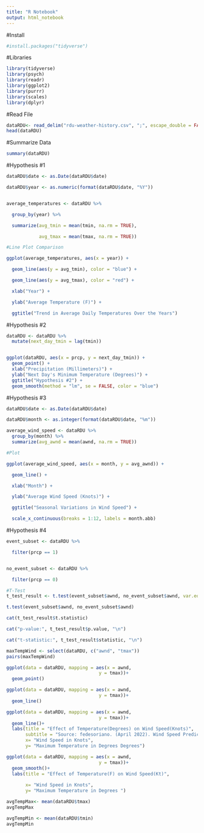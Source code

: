 ```yaml
---
title: "R Notebook"
output: html_notebook
---
```

#Install
```r
#install.packages("tidyverse")
```

#Libraries
```r
library(tidyverse)
library(psych)
library(readr)
library(ggplot2)
library(purrr)
library(scales)
library(dplyr)
```

#Read File
```r
dataRDU<- read_delim("rdu-weather-history.csv", ";", escape_double = FALSE, trim_ws = TRUE)
head(dataRDU)
```

#Summarize Data
```r
summary(dataRDU)
```

#Hypothesis #1
```r
dataRDU$date <- as.Date(dataRDU$date)

dataRDU$year <- as.numeric(format(dataRDU$date, "%Y"))


average_temperatures <- dataRDU %>%

  group_by(year) %>%

  summarize(avg_tmin = mean(tmin, na.rm = TRUE),

            avg_tmax = mean(tmax, na.rm = TRUE))

#Line Plot Comparison 

ggplot(average_temperatures, aes(x = year)) +

  geom_line(aes(y = avg_tmin), color = "blue") +

  geom_line(aes(y = avg_tmax), color = "red") +

  xlab("Year") +

  ylab("Average Temperature (F)") +

  ggtitle("Trend in Average Daily Temperatures Over the Years")
```

#Hypothesis #2 
```r
dataRDU <- dataRDU %>%
  mutate(next_day_tmin = lag(tmin))


ggplot(dataRDU, aes(x = prcp, y = next_day_tmin)) +
  geom_point() +
  xlab("Precipitation (Millimeters)") +
  ylab("Next Day's Minimum Temperature (Degrees)") +
  ggtitle("Hypothesis #2") +
  geom_smooth(method = "lm", se = FALSE, color = "blue") 
```
#Hypothesis #3
```r
dataRDU$date <- as.Date(dataRDU$date)

dataRDU$month <- as.integer(format(dataRDU$date, "%m"))

average_wind_speed <- dataRDU %>%
  group_by(month) %>%
  summarize(avg_awnd = mean(awnd, na.rm = TRUE))

#Plot

ggplot(average_wind_speed, aes(x = month, y = avg_awnd)) +

  geom_line() +

  xlab("Month") +

  ylab("Average Wind Speed (Knots)") +

  ggtitle("Seasonal Variations in Wind Speed") +

  scale_x_continuous(breaks = 1:12, labels = month.abb)
```


#Hypothesis #4
```r
event_subset <- dataRDU %>%

  filter(prcp == 1)  


no_event_subset <- dataRDU %>%

  filter(prcp == 0) 

#T-Test
t_test_result <- t.test(event_subset$awnd, no_event_subset$awnd, var.equal = FALSE)

t.test(event_subset$awnd, no_event_subset$awnd)

cat(t_test_result$t.statistic)

cat("p-value:", t_test_result$p.value, "\n")

cat("t-statistic:", t_test_result$statistic, "\n")

```


```r
maxTempWind <- select(dataRDU, c("awnd", "tmax"))
pairs(maxTempWind)
```

```r
ggplot(data = dataRDU, mapping = aes(x = awnd, 
                                  y = tmax))+
  geom_point()
```

```r
ggplot(data = dataRDU, mapping = aes(x = awnd, 
                                  y = tmax))+
  geom_line()
```

```r
ggplot(data = dataRDU, mapping = aes(x = awnd, 
                                  y = tmax))+
  geom_line()+
  labs(title = "Effect of Temperature(Degrees) on Wind Speed(Knots)",
       subtitle = "Source: fedesoriano. (April 2022). Wind Speed Prediction Dataset.",
       x= "Wind Speed in Knots",
       y= "Maximum Temperature in Degrees Degrees")
```


```r
ggplot(data = dataRDU, mapping = aes(x = awnd,
                                  y = tmax))+
  geom_smooth()+
  labs(title = "Effect of Temperature(F) on Wind Speed(Kt)",
       
       x= "Wind Speed in Knots",
       y= "Maximum Temperature in Degrees ")
```

```r
avgTempMax<- mean(dataRDU$tmax)
avgTempMax
```
```r
avgTempMin <- mean(dataRDU$tmin)
avgTempMin
```


